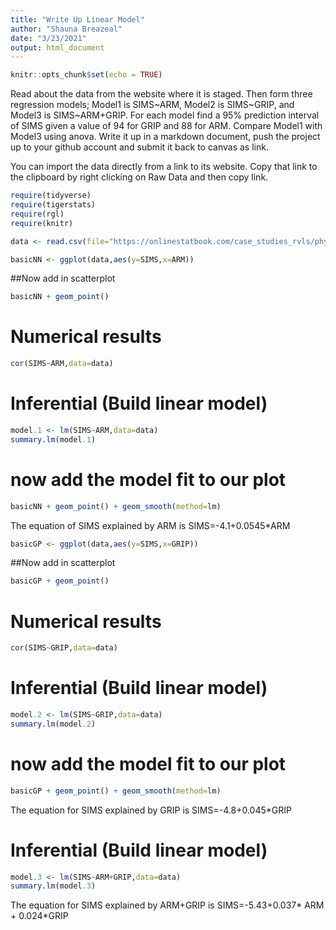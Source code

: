 ```yaml
---
title: "Write Up Linear Model"
author: "Shauna Breazeal"
date: "3/23/2021"
output: html_document
---
```


```r
knitr::opts_chunk$set(echo = TRUE)
```

Read about the data from the website where it is staged.  Then form three regression models; Model1 is SIMS~ARM, Model2 is SIMS~GRIP, and Model3 is SIMS~ARM+GRIP. For each model find a 95% prediction interval of SIMS given a value of 94  for GRIP and 88 for ARM. Compare Model1 with Model3 using anova. Write it up in a markdown document, push the project up to your github account and submit it back to canvas as link. 

You can import the data directly from a link to its website.  Copy that link to the clipboard by right clicking on Raw Data and then copy link.

```r
require(tidyverse)
require(tigerstats)
require(rgl)
require(knitr)
```




```r
data <- read.csv(file="https://onlinestatbook.com/case_studies_rvls/physical_strength/data.txt",sep="",header=TRUE) 
```

```r
basicNN <- ggplot(data,aes(y=SIMS,x=ARM))
```
##Now add in scatterplot

```r
basicNN + geom_point()
```
  

# Numerical results

```r
cor(SIMS~ARM,data=data)
```

# Inferential  (Build linear model)
  
```r
model.1 <- lm(SIMS~ARM,data=data)
summary.lm(model.1)
```

# now add the model fit to our plot
  
```r
basicNN + geom_point() + geom_smooth(method=lm)
``` 


The equation of SIMS explained by ARM is
SIMS=-4.1+0.0545*ARM



```r
basicGP <- ggplot(data,aes(y=SIMS,x=GRIP))
```
##Now add in scatterplot

```r
basicGP + geom_point()
```

# Numerical results

```r
cor(SIMS~GRIP,data=data)
```

# Inferential  (Build linear model)
  
```r
model.2 <- lm(SIMS~GRIP,data=data)
summary.lm(model.2)
```

# now add the model fit to our plot
  
```r
basicGP + geom_point() + geom_smooth(method=lm)
``` 

The equation for SIMS explained by GRIP is 
SIMS=-4.8+0.045*GRIP


# Inferential  (Build linear model)
  
```r
model.3 <- lm(SIMS~ARM+GRIP,data=data)
summary.lm(model.3)
```

The equation for SIMS explained by ARM+GRIP is 
SIMS=-5.43+0.037* ARM + 0.024*GRIP




